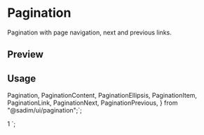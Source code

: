 

<Meta of={PaginationStories} />

# Pagination

Pagination with page navigation, next and previous links.

## Preview

<Canvas of={PaginationStories.Default} />

## Usage

  Pagination,
  PaginationContent,
  PaginationEllipsis,
  PaginationItem,
  PaginationLink,
  PaginationNext,
  PaginationPrevious,
} from "@sadim/ui/pagination";`;

  <PaginationContent>
    <PaginationItem>
      <PaginationPrevious href="#" />
    </PaginationItem>
    <PaginationItem>
      <PaginationLink href="#">1</PaginationLink>
    </PaginationItem>
    <PaginationItem>
      <PaginationEllipsis />
    </PaginationItem>
    <PaginationItem>
      <PaginationNext href="#" />
    </PaginationItem>
  </PaginationContent>
</Pagination>
`;

<Source code={importCode} language='ts' dark />
<Source code={usageCode} language='tsx' dark />
